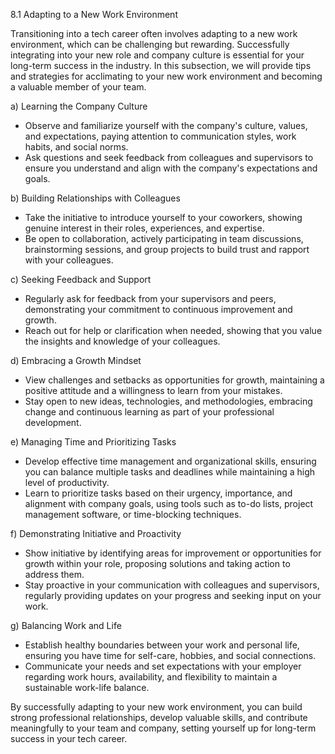 8.1 Adapting to a New Work Environment

Transitioning into a tech career often involves adapting to a new work environment, which can be challenging but rewarding. Successfully integrating into your new role and company culture is essential for your long-term success in the industry. In this subsection, we will provide tips and strategies for acclimating to your new work environment and becoming a valuable member of your team.

a) Learning the Company Culture

- Observe and familiarize yourself with the company's culture, values, and expectations, paying attention to communication styles, work habits, and social norms.
- Ask questions and seek feedback from colleagues and supervisors to ensure you understand and align with the company's expectations and goals.

b) Building Relationships with Colleagues

- Take the initiative to introduce yourself to your coworkers, showing genuine interest in their roles, experiences, and expertise.
- Be open to collaboration, actively participating in team discussions, brainstorming sessions, and group projects to build trust and rapport with your colleagues.

c) Seeking Feedback and Support

- Regularly ask for feedback from your supervisors and peers, demonstrating your commitment to continuous improvement and growth.
- Reach out for help or clarification when needed, showing that you value the insights and knowledge of your colleagues.

d) Embracing a Growth Mindset

- View challenges and setbacks as opportunities for growth, maintaining a positive attitude and a willingness to learn from your mistakes.
- Stay open to new ideas, technologies, and methodologies, embracing change and continuous learning as part of your professional development.

e) Managing Time and Prioritizing Tasks

- Develop effective time management and organizational skills, ensuring you can balance multiple tasks and deadlines while maintaining a high level of productivity.
- Learn to prioritize tasks based on their urgency, importance, and alignment with company goals, using tools such as to-do lists, project management software, or time-blocking techniques.

f) Demonstrating Initiative and Proactivity

- Show initiative by identifying areas for improvement or opportunities for growth within your role, proposing solutions and taking action to address them.
- Stay proactive in your communication with colleagues and supervisors, regularly providing updates on your progress and seeking input on your work.

g) Balancing Work and Life

- Establish healthy boundaries between your work and personal life, ensuring you have time for self-care, hobbies, and social connections.
- Communicate your needs and set expectations with your employer regarding work hours, availability, and flexibility to maintain a sustainable work-life balance.

By successfully adapting to your new work environment, you can build strong professional relationships, develop valuable skills, and contribute meaningfully to your team and company, setting yourself up for long-term success in your tech career.
